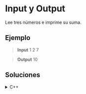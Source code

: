 # Input y Output

Lee tres números e imprime su suma.

## Ejemplo

> **Input**
> 1 2 7

> **Output**
> 10

## Soluciones

<details>
    <summary>C++</summary>
```cpp
#include <iostream>
using namespace std;

int main() {
    int a, b, c;
    
    cin >> a >> b >> c;
    cout << a+b+c << endl;   
    return 0;
}
```
</details>